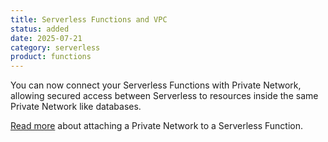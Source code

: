 ```yaml
---
title: Serverless Functions and VPC
status: added
date: 2025-07-21
category: serverless
product: functions
---
```


You can now connect your Serverless Functions with Private Network, allowing secured access between Serverless to resources inside the same Private Network like databases. 

[Read more](https://www.scaleway.com/en/docs/serverless-functions/how-to/use-private-networks/) about attaching a Private Network to a Serverless Function.

